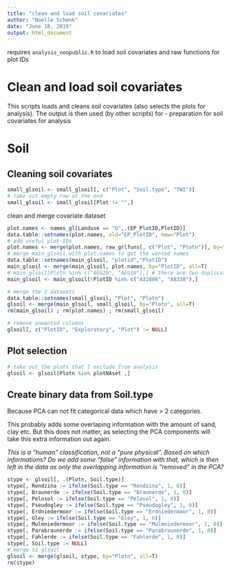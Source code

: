 ```yaml
---
title: "clean and load soil covariates"
author: "Noelle Schenk"
date: "June 18, 2019"
output: html_document
---
```

requires `analysis_nonpublic.R` to load soil covariates and raw functions for plot IDs

# Clean and load soil covariates
This scripts loads and cleans soil covariates (also selects the plots for analysis). The output is then used (by other scripts) for 
- preparation for soil covariates for analysis


# Soil
## Cleaning soil covariates
```r
small_glsoil <- small_glsoil[, c("Plot", "Soil.type", "TWI")]
# take out empty row at the end
small_glsoil <- small_glsoil[Plot != "",]
```

clean and merge covariate dataset
```r
plot.names <- names_gl[Landuse == "G",.(EP_PlotID,PlotID)]
data.table::setnames(plot.names, old="EP_PlotID", new="Plot")
# add useful plot IDs
plot.names <- merge(plot.names, raw_grlfuns[, c("Plot", "Plotn")], by="Plot", all=T)
# merge main_glsoil with plot.names to get the wanted names
data.table::setnames(main_glsoil, "plotid","PlotID")
main_glsoil <- merge(main_glsoil, plot.names, by="PlotID", all=T)
# main_glsoil[Plotn %in% c("AEG29", "AEG10"),] # there are two duplicated rows without data
main_glsoil <- main_glsoil[!PlotID %in% c("A32886", "A8338"),]

# merge the 2 datasets
data.table::setnames(small_glsoil, "Plot", "Plotn")
glsoil <- merge(main_glsoil, small_glsoil, by="Plotn", all=T)
rm(main_glsoil) ; rm(plot.names) ; rm(small_glsoil)

# remove unwanted columns
glsoil[, c("PlotID", "Exploratory", "Plot") := NULL]
```

## Plot selection
```r
# take out the plots that I exclude from analysis
glsoil <- glsoil[Plotn %in% plotNAset ,]
```

## Create binary data from Soil.type
Because PCA can not fit categorical data which have > 2 categories. 

This probably adds some overlaping information with the amount of sand, clay etc. But this does not matter, as selecting the PCA components will take this extra information out again.

*This is a "human" classification, not a "pure physical". Based on which informations? Do we add some "false" information with that, which is then left in the data as only the overlapping information is "removed" in the PCA?*

```r
stype <- glsoil[, .(Plotn, Soil.type)]
stype[, Rendzina := ifelse(Soil.type == "Rendzina", 1, 0)]
stype[, Braunerde := ifelse(Soil.type == "Braunerde", 1, 0)]
stype[, Pelosol := ifelse(Soil.type == "Pelosol", 1, 0)]
stype[, Pseudogley := ifelse(Soil.type == "Pseudogley", 1, 0)]
stype[, Erdniedermoor := ifelse(Soil.type == "Erdniedermoor", 1, 0)]
stype[, Gley := ifelse(Soil.type == "Gley", 1, 0)]
stype[, Mulmniedermoor := ifelse(Soil.type == "Mulmniedermoor", 1, 0)]
stype[, Parabraunerde := ifelse(Soil.type == "Parabraunerde", 1, 0)]
stype[, Fahlerde := ifelse(Soil.type == "Fahlerde", 1, 0)]
stype[, Soil.type := NULL]
# merge to glsoil
glsoil <- merge(glsoil, stype, by="Plotn", all=T)
rm(stype)
```

